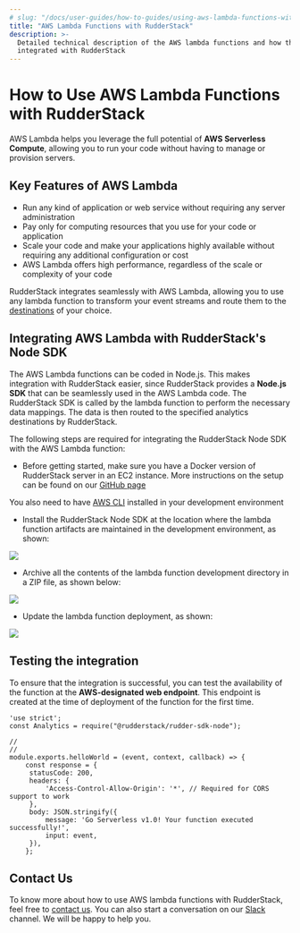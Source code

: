 ```yaml
---
# slug: "/docs/user-guides/how-to-guides/using-aws-lambda-functions-with-rudderstack"
title: "AWS Lambda Functions with RudderStack"
description: >-
  Detailed technical description of the AWS lambda functions and how they can be
  integrated with RudderStack
---
```


# How to Use AWS Lambda Functions with RudderStack

AWS Lambda helps you leverage the full potential of **AWS Serverless Compute**, allowing you to run your code without having to manage or provision servers.

## Key Features of AWS Lambda

- Run any kind of application or web service without requiring any server administration
- Pay only for computing resources that you use for your code or application
- Scale your code and make your applications highly available without requiring any additional configuration or cost
- AWS Lambda offers high performance, regardless of the scale or complexity of your code

RudderStack integrates seamlessly with AWS Lambda, allowing you to use any lambda function to transform your event streams and route them to the [destinations](https://rudderstack.com/docs/destinations#popular-destinations) of your choice.

## Integrating AWS Lambda with RudderStack's Node SDK

The AWS Lambda functions can be coded in Node.js. This makes integration with RudderStack easier, since RudderStack provides a **Node.js SDK** that can be seamlessly used in the AWS Lambda code. The RudderStack SDK is called by the lambda function to perform the necessary data mappings. The data is then routed to the specified analytics destinations by RudderStack.

The following steps are required for integrating the RudderStack Node SDK with the AWS Lambda function:

- Before getting started, make sure you have a Docker version of RudderStack server in an EC2 instance. More instructions on the setup can be found on our [GitHub page](https://github.com/rudderlabs/rudder-server#setup-instructions-docker)

<div class="infoBlock">

You also need to have <a href="https://docs.aws.amazon.com/cli/latest/userguide/cli-chap-install.html">AWS CLI</a> installed in your development environment

</div>

- Install the RudderStack Node SDK at the location where the lambda function artifacts are maintained in the development environment, as shown:

<img src="https://lh5.googleusercontent.com/r8S9Lz7hdric1qarjrNIifSQFbzfrIDtHqC7Z23pay_h9FlktfsSgXOYRZHPylbbfOQIj47DR7nTf0ABlbH8fEGY_e6WO2eJx6fdVHDIHXTA57p4_a-OTYkbZ3TMh5IHESf-4kg8" />

- Archive all the contents of the lambda function development directory in a ZIP file, as shown below:

<img src="https://lh6.googleusercontent.com/CJMBcKcleFAh5AJuD77ggZv-tqDdyxBw7c7eAC8QWlvpehfUnam34vWjRWvxzst2NMDEvL8tCVo1YwLZNSIjfxMNXGqdDzAFvn2mCCNQChUXKvrgSq9r7QtsvSh6vAYFIpMd6Pvt" />

- Update the lambda function deployment, as shown:

<img src="https://lh5.googleusercontent.com/fA_9hWGzBx8g0nlWzmcXcJWf5guTY47Zc6gEZfJ2OWwfnrhdZ-Am53YgzpEz0ziVrop4grs_mh-Wx8tf2ogUmhddCGjXiyhjpAtR4f6B9ON8iJLCzvzOZxFji3FsnDJyJOsj863T" />

## Testing the integration

To ensure that the integration is successful, you can test the availability of the function at the **AWS-designated web endpoint**. This endpoint is created at the time of deployment of the function for the first time.

```text
'use strict';
const Analytics = require("@rudderstack/rudder-sdk-node");

//
//
module.exports.helloWorld = (event, context, callback) => {
    const response = {
   	 statusCode: 200,
   	 headers: {
   		 'Access-Control-Allow-Origin': '*', // Required for CORS support to work
   	 },
   	 body: JSON.stringify({
   		 message: 'Go Serverless v1.0! Your function executed successfully!',
   		 input: event,
   	 }),
    };
```

## Contact Us

To know more about how to use AWS lambda functions with RudderStack, feel free to [contact us](mailto:%20docs@rudderstack.com). You can also start a conversation on our [Slack](https://rudderstack.com/join-rudderstack-slack-community) channel. We will be happy to help you.
